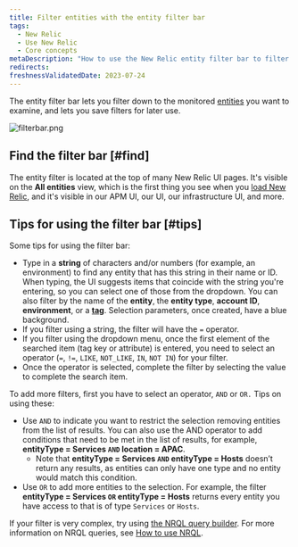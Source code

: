 ```yaml
---
title: Filter entities with the entity filter bar
tags:
  - New Relic
  - Use New Relic
  - Core concepts
metaDescription: "How to use the New Relic entity filter bar to filter your entities and save useful filtered views."
redirects:
freshnessValidatedDate: 2023-07-24
---
```



The entity filter bar lets you filter down to the monitored [entities](/docs/new-relic-solutions/new-relic-one/core-concepts/what-entity-new-relic) you want to examine, and lets you save filters for later use. 

<img
  title="filterbar.png"
  alt="filterbar.png"
  src={platformFilteringEntities}
/>

## Find the filter bar [#find]

The entity filter is located at the top of many New Relic UI pages. It's visible on the <DNT>**All entities**</DNT> view, which is the first thing you see when you [load New Relic](https://one.newrelic.com), and it's visible in our APM UI, our <InlinePopover type="browser" /> UI, our infrastructure UI, and more. 

## Tips for using the filter bar [#tips]

Some tips for using the filter bar: 

* Type in a <DNT>**string**</DNT> of characters and/or numbers (for example, an environment) to find any entity that has this string in their name or ID. When typing, the UI suggests items that coincide with the string you're entering, so you can select one of those from the dropdown. You can also filter by the name of the <DNT>**entity**</DNT>, the <DNT>**entity type**</DNT>, <DNT>**account ID**</DNT>, <DNT>**environment**</DNT>, or a [<DNT>**tag**</DNT>](/docs/new-relic-one/use-new-relic-one/core-concepts/tagging-use-tags-organize-group-what-you-monitor). Selection parameters, once created, have a blue background.
* If you filter using a string, the filter will have the `=` operator.
* If you filter using the dropdown menu, once the first element of the searched item (tag key or attribute) is entered, you need to select an operator (`=`, `!=`, `LIKE`, `NOT_LIKE`, `IN`, `NOT IN`) for your filter.
* Once the operator is selected, complete the filter by selecting the value to complete the search item.

To add more filters, first you have to select an operator, `AND` or `OR.` Tips on using these:

* Use `AND` to indicate you want to restrict the selection removing entities from the list of results. You can also use the AND operator to add conditions that need to be met in the list of results, for example, <DNT>**entityType = Services `AND` location = APAC**</DNT>.
  * Note that <DNT>**entityType = Services `AND` entityType = Hosts**</DNT> doesn’t return any results, as entities can only have one type and no entity would match this condition.
* Use `OR` to add more entities to the selection. For example, the filter <DNT>**entityType = Services `OR` entityType = Hosts**</DNT> returns every entity you have access to that is of type `Services` or `Hosts`.

If your filter is very complex, try using [the NRQL query builder](https://one.newrelic.com/data-exploration/query-builder). For more information on NRQL queries, see [How to use NRQL](/docs/query-your-data/nrql-new-relic-query-language/get-started/introduction-nrql-how-nrql-works).
